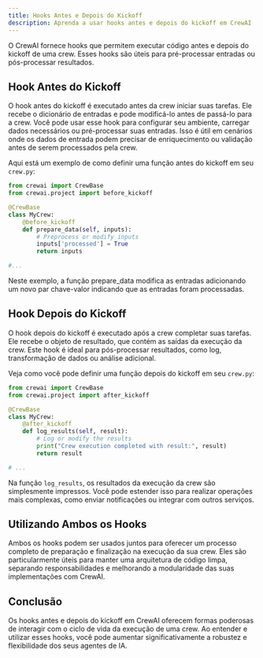 ```yaml
---
title: Hooks Antes e Depois do Kickoff
description: Aprenda a usar hooks antes e depois do kickoff em CrewAI
---
```


O CrewAI fornece hooks que permitem executar código antes e depois do kickoff de uma crew. Esses hooks são úteis para pré-processar entradas ou pós-processar resultados.

## Hook Antes do Kickoff

O hook antes do kickoff é executado antes da crew iniciar suas tarefas. Ele recebe o dicionário de entradas e pode modificá-lo antes de passá-lo para a crew. Você pode usar esse hook para configurar seu ambiente, carregar dados necessários ou pré-processar suas entradas. Isso é útil em cenários onde os dados de entrada podem precisar de enriquecimento ou validação antes de serem processados pela crew.

Aqui está um exemplo de como definir uma função antes do kickoff em seu `crew.py`:

```python
from crewai import CrewBase
from crewai.project import before_kickoff

@CrewBase
class MyCrew:
    @before_kickoff
    def prepare_data(self, inputs):
        # Preprocess or modify inputs
        inputs['processed'] = True
        return inputs

#...
```

Neste exemplo, a função prepare_data modifica as entradas adicionando um novo par chave-valor indicando que as entradas foram processadas.

## Hook Depois do Kickoff

O hook depois do kickoff é executado após a crew completar suas tarefas. Ele recebe o objeto de resultado, que contém as saídas da execução da crew. Este hook é ideal para pós-processar resultados, como log, transformação de dados ou análise adicional.

Veja como você pode definir uma função depois do kickoff em seu `crew.py`:

```python
from crewai import CrewBase
from crewai.project import after_kickoff

@CrewBase
class MyCrew:
    @after_kickoff
    def log_results(self, result):
        # Log or modify the results
        print("Crew execution completed with result:", result)
        return result

# ...
```

Na função `log_results`, os resultados da execução da crew são simplesmente impressos. Você pode estender isso para realizar operações mais complexas, como enviar notificações ou integrar com outros serviços.

## Utilizando Ambos os Hooks

Ambos os hooks podem ser usados juntos para oferecer um processo completo de preparação e finalização na execução da sua crew. Eles são particularmente úteis para manter uma arquitetura de código limpa, separando responsabilidades e melhorando a modularidade das suas implementações com CrewAI.

## Conclusão

Os hooks antes e depois do kickoff em CrewAI oferecem formas poderosas de interagir com o ciclo de vida da execução de uma crew. Ao entender e utilizar esses hooks, você pode aumentar significativamente a robustez e flexibilidade dos seus agentes de IA.